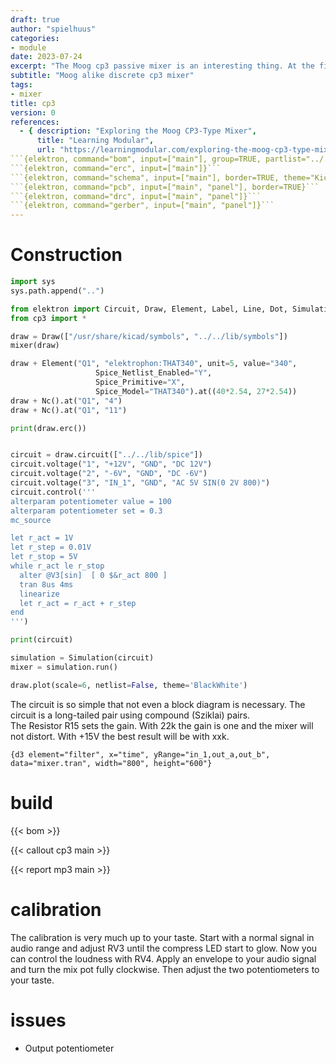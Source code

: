 ```yaml
---
draft: true
author: "spielhuus"
categories:
- module
date: 2023-07-24
excerpt: "The Moog cp3 passive mixer is an interesting thing. At the first look everything is done wrong. There is this passive input mixer which will let the inputs crosstalk and then this uneven power rails. But this mixer will create a lot of distortion and add harmonics to the sound. It is said that this mixer creates the full sound of the Moog synthesizer."
subtitle: "Moog alike discrete cp3 mixer"
tags:
- mixer
title: cp3
version: 0
references: 
  - { description: "Exploring the Moog CP3-Type Mixer",
      title: "Learning Modular",
      url: "https://learningmodular.com/exploring-the-moog-cp3-type-mixer/" }
```{elektron, command="bom", input=["main"], group=TRUE, partlist="../../src/reports/tests/partlist.yaml"}```
```{elektron, command="erc", input=["main"]}```
```{elektron, command="schema", input=["main"], border=TRUE, theme="Kicad2000"}```
```{elektron, command="pcb", input=["main", "panel"], border=TRUE}```
```{elektron, command="drc", input=["main", "panel"]}```
```{elektron, command="gerber", input=["main", "panel"]}```
---
```



# Construction


```python
import sys
sys.path.append("..")

from elektron import Circuit, Draw, Element, Label, Line, Dot, Simulation
from cp3 import *

draw = Draw(["/usr/share/kicad/symbols", "../../lib/symbols"])
mixer(draw)

draw + Element("Q1", "elektrophon:THAT340", unit=5, value="340",
                   Spice_Netlist_Enabled="Y",
                   Spice_Primitive="X",
                   Spice_Model="THAT340").at((40*2.54, 27*2.54))
draw + Nc().at("Q1", "4")
draw + Nc().at("Q1", "11")

print(draw.erc())


circuit = draw.circuit(["../../lib/spice"])
circuit.voltage("1", "+12V", "GND", "DC 12V")
circuit.voltage("2", "-6V", "GND", "DC -6V")
circuit.voltage("3", "IN_1", "GND", "AC 5V SIN(0 2V 800)")
circuit.control('''
alterparam potentiometer value = 100
alterparam potentiometer set = 0.3
mc_source

let r_act = 1V
let r_step = 0.01V
let r_stop = 5V
while r_act le r_stop
  alter @V3[sin]  [ 0 $&r_act 800 ]
  tran 8us 4ms
  linearize
  let r_act = r_act + r_step
end
''')

print(circuit)

simulation = Simulation(circuit)
mixer = simulation.run()

draw.plot(scale=6, netlist=False, theme='BlackWhite')
```

The circuit is so simple that not even a block diagram is necessary. The circuit is a long-tailed pair using compound (Sziklai) pairs.  
The Resistor R15 sets the gain. With 22k the gain is one and the mixer will not distort. With +15V the best result will be with xxk.

```{d3 element="filter", x="time", yRange="in_1,out_a,out_b", data="mixer.tran", width="800", height="600"}```

# build

{{< bom >}}

{{< callout cp3 main >}}

{{< report mp3 main >}}

# calibration

The calibration is very much up to your taste. Start with a normal signal in audio range and adjust RV3 until the compress LED start to glow. Now you can control the loudness with RV4. Apply an envelope to your audio signal and turn the mix pot fully clockwise. Then adjust the two potentiometers to your taste.

# issues

* Output potentiometer

